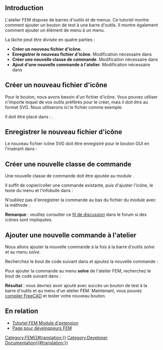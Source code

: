 <languages/>

{{TutorialInfo
|Topic=FEM
|Level=Avancé
|Time=60 min
|Author=[[User:JohnWang|JohnWang]]
|FCVersion=0.19
}}

== Introduction ==

L'atelier FEM dispose de barres d'outils et de menus. Ce tutoriel montre comment ajouter un bouton de test à une barre d'outils. Il montre également comment ajouter un élément de menu à un menu.

La tâche peut être divisée en quatre parties :
* '''Créer un nouveau fichier d'icône'''.
* '''Enregistrer le nouveau fichier d'icône'''. Modification nécessaire dans {{incode|src/Mod/Fem//Gui/Resources/Fem.qrc}}
* '''Créer une nouvelle classe de commande'''. Modification nécessaire dans {{incode|src/Mod/Fem/femcommands/commands.py}}
* '''Ajout d'une nouvelle commande à l'atelier'''. Modification nécessaire dans {{incode|src/Mod/Fem/Gui/Workbench.cpp}}

<span id="Create_a_new_icon_file"></span>
== Créer un nouveau fichier d'icône == 

Pour le bouton, nous avons besoin d'un fichier d'icône. Vous pouvez utiliser n'importe lequel de vos outils préférés pour le créer, mais il doit être au format SVG. Nous utiliserons ici le fichier {{FileName|FEM_testButton.svg}} comme exemple. 

Il doit être placé dans : {{incode|src/Mod/Fem/Gui/Resources/icons/}}.

<span id="Register_the_new_icon_file"></span>
== Enregistrer le nouveau fichier d'icône == 

Le nouveau fichier icône SVG doit être enregistré pour le bouton GUI en l'insérant dans {{incode|src/Mod/Fem/Gui/Resources/Fem.qrc}} :

{{code|code=
     <file>icons/FEM_testButton.svg</file>
}} 

<span id="Create_a_new_command_class"></span>
== Créer une nouvelle classe de commande ==

Une nouvelle classe de commande doit être ajoutée au module {{incode|src/Mod/Fem/femcommands/commands.py}}. 

Il suffit de copier/coller une commande existante, puis d'ajuster l'icône, le texte du menu et l'infobulle dans {{incode|__init__(self)}} :

{{code|code=
class _testButton(CommandManager):
    "The FEM_testButton command definition"

    def __init__(self):
        super(_testButton, self).__init__()
        self.menuetext = "test Button"
        self.tooltip = "This is a test button"
        self.is_active = "always"
        #self.do_activated = "add_obj_on_gui_selobj_noset_edit"
}}

N'oubliez pas d'enregistrer la commande au bas du fichier du module avec la méthode {{incode|addCommand(...)}} :

{{code|code=
FreeCADGui.addCommand(
    "FEM_testButton",
    _testButton()
)
}}

'''Remarque''' : veuillez consulter ce [https://forum.freecad.org/viewtopic.php?f=18&t=46693&start=10#p402004 fil de discussion] dans le forum si des icônes sont impliquées.

<span id="Add_new_command_to_workbench"></span>
== Ajouter une nouvelle commande à l'atelier ==

Nous allons ajouter la nouvelle commande à la fois à la barre d'outils ''solve'' et au menu ''solve''. 

Recherchez le bout de code suivant dans {{incode|/Gui/Workbench.cpp}} et ajoutez la nouvelle commande :

{{code|code= 
     Gui::ToolBarItem* solve = new Gui::ToolBarItem(root);
     solve->setCommand("Solve");
     *solve << "FEM_SolverCalculixCxxtools"
            << "FEM_SolverCalculiX"
            << "FEM_SolverElmer"
+           << "FEM_testButton"
            << "Separator"
}}

Pour ajouter la commande au menu '''solve''' de l'atelier FEM, recherchez le bout de code suivant dans {{incode|Workbench.cpp}} :

{{code|code= 
    Gui::MenuItem* solve = new Gui::MenuItem;
    root->insertItem(item, solve);
    solve->setCommand("&Solve");
    *solve << "FEM_SolverCalculixCxxtools"
           << "FEM_SolverCalculiX"
           << "FEM_SolverElmer"
           << "FEM_SolverZ88"
+          << "FEM_testButton"
           << "Separator"
}}

'''Résultat''' : vous devriez avoir ajouté avec succès un bouton de test à la barre d'outils et au menu d'un atelier FEM. Maintenant, vous pouvez [[Compiling/fr|compiler FreeCAD]] et tester votre nouveau bouton.

<span id="Related"></span>
== En relation ==

* [[Extend_FEM_Module/fr|Tutoriel FEM Module d'extension]]
* [[Onboarding_FEM_Devs/fr|Page pour développeurs FEM]]


[[Category:FEM{{#translation:}}]]
[[Category:Developer Documentation{{#translation:}}]]